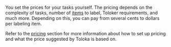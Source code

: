 <Cut title="How much will it cost me to get my data labeled in Toloka?">

You set the prices for your tasks yourself. The pricing depends on the complexity of tasks, number of [items](/docs/glossary#item) to label, Toloker requirements, and much more. Depending on this, you can pay from several cents to dollars per labeling item.

Refer to the [pricing](/docs/guide/dynamic-pricing) section for more information about how to set up pricing and what the price suggested by Toloka is based on.

</Cut>